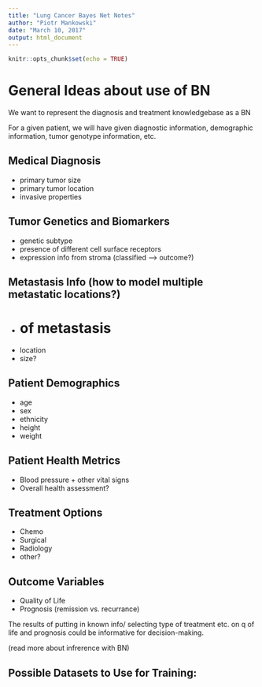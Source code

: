 ```yaml
---
title: "Lung Cancer Bayes Net Notes"
author: "Piotr Mankowski"
date: "March 10, 2017"
output: html_document
---
```


```r
knitr::opts_chunk$set(echo = TRUE)
```

# General Ideas about use of BN
We want to represent the diagnosis and treatment knowledgebase as a BN

For a given patient, we will have given diagnostic information, demographic information, tumor genotype information, etc.

## Medical Diagnosis
- primary tumor size
- primary tumor location
- invasive properties

## Tumor Genetics and Biomarkers
- genetic subtype
- presence of different cell surface receptors
- expression info from stroma (classified --> outcome?)


## Metastasis Info (how to model multiple metastatic locations?)
- # of metastasis
- location
- size?

## Patient Demographics
- age
- sex
- ethnicity
- height
- weight

## Patient Health Metrics
- Blood pressure + other vital signs
- Overall health assessment?

## Treatment Options
- Chemo
- Surgical
- Radiology
- other?

## Outcome Variables
- Quality of Life
- Prognosis (remission vs. recurrance)


The results of putting in known info/ selecting type of treatment etc. on q of life and prognosis could be informative for decision-making.

(read more about infrerence with BN)

## Possible Datasets to Use for Training:

### 

